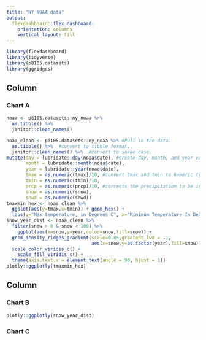 ```yaml
---
title: "NY NOAA data"
output: 
  flexdashboard::flex_dashboard:
    orientation: columns
    vertical_layout: fill
---
```


```r
library(flexdashboard)
library(tidyverse)
library(p8105.datasets)
library(ggridges)
```

Column {data-width=650}
-----------------------------------------------------------------------

### Chart A

```r
noaa <- p8105.datasets::ny_noaa %>% 
  as.tibble() %>% 
  janitor::clean_names()

noaa_clean <- p8105.datasets::ny_noaa %>% #Pull in the data.
  as.tibble() %>%  #convert to tibble format.
  janitor::clean_names() %>%  #convert to snake case.
mutate(day = lubridate::day(noaa$date), #create day, month, and year variables.
       month = lubridate::month(noaa$date),
       year = lubridate::year(noaa$date),
       tmax = as.numeric(tmax)/10, #convert tmax and tmin to numeric type and correct to comparable units of degrees celcius (rather than tenths of degrees)
       tmin = as.numeric(tmin)/10,
       prcp = as.numeric(prcp)/10, #corrects the precipitation to be in milimeters rather than tenths of a mililiter
       snow = as.numeric(snow),
       snwd = as.numeric(snwd)) 
tmaxmin_hex <- noaa_clean %>% 
  ggplot(aes(y=tmax,x=tmin)) + geom_hex() +
  labs(y="Max temperature, in Degrees C", x="Minimum Temperature In Degrees C")
snow_year_dist <- noaa_clean %>% 
  filter(snow > 0 & snow < 100) %>% 
    ggplot(aes(x=snow,y=year,color=snow,fill=snow)) + 
  geom_density_ridges_gradient(scale=0.85,gradient_lwd = .1,
                               aes(x=snow,y=as.factor(year),fill=snow)) + 
  scale_color_viridis_c() +
    scale_fill_viridis_c() +
  theme(axis.text.x = element_text(angle = 90, hjust = 1))
plotly::ggplotly(tmaxmin_hex)

```

Column {data-width=350}
-----------------------------------------------------------------------

### Chart B

```r
plotly::ggplotly(snow_year_dist)
```

### Chart C

```r

```

